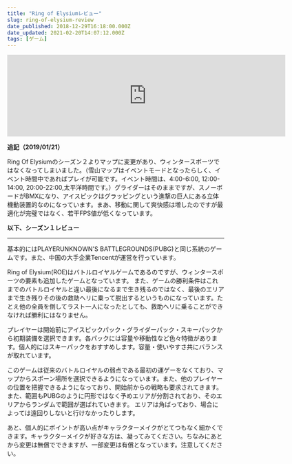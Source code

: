 ```yaml
---
title: "Ring of Elysiumレビュー"
slug: ring-of-elysium-review
date_published: 2018-12-29T16:18:00.000Z
date_updated: 2021-02-20T14:07:12.000Z
tags: [ゲーム]
---
```


<iframe src="https://store.steampowered.com/widget/755790/" frameborder="0" width="646" height="190"></iframe>

**追記（2019/01/21）**

Ring Of Elysiumのシーズン２よりマップに変更があり、ウィンタースポーツではなくなってしまいました。（雪山マップはイベントモードとなったらしく、イベント時間中であればプレイが可能です。イベント時間は、4:00-6:00, 12:00-14:00, 20:00-22:00,太平洋時間です。）グライダーはそのままですが、スノーボードがBMXになり、アイスピックはグラッピングという進撃の巨人にある立体機動装置的なのになっています。まあ、移動に関して爽快感は増したのですが最適化が完璧ではなく、若干FPS値が低くなっています。

**以下、シーズン１レビュー**

---

基本的にはPLAYERUNKNOWN'S BATTLEGROUNDS(PUBG)と同じ系統のゲームです。また、中国の大手企業Tencentが運営を行っています。

Ring of Elysium(ROE)はバトルロイヤルゲームであるのですが、ウィンタースポーツの要素も追加したゲームとなっています。
また、ゲームの勝利条件はこれまでのバトルロイヤルと違い最後になるまで生き残るのではなく、最後のエリアまで生き残りその後の救助ヘリに乗って脱出するというものになっています。たとえ他の全員を倒してラスト一人になったとしても、救助ヘリに乗ることができなければ勝利にはなりません。

プレイヤーは開始前にアイスピックパック・グライダーパック・スキーパックから初期装備を選択できます。各パックには容量や移動性など色々特徴があります。個人的にはスキーパックをおすすめします。容量・使いやすさ共にバランスが取れています。

このゲームは従来のバトルロイヤルの弱点である最初の運ゲーをなくており、マップからスポーン場所を選択できるようになっています。また、他のプレイヤーの位置を把握できるようになっており、開始前からの戦略も要求されてきます。また、範囲もPUBGのように円形ではなく予めエリアが分割されており、そのエリアからランダムで範囲が選ばれていきます。
エリアは角ばっており、場合によっては遠回りしないと行けなかったりします。

あと、個人的にポイントが高い点がキャラクターメイクがとてつもなく細かくできます。キャラクターメイクが好きな方は、凝ってみてください。ちなみにあとから変更は無償でできますが、一部変更は有償となっています。注意してください。
